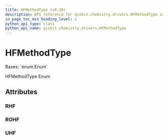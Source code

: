 ```yaml
---
title: HFMethodType (v0.29)
description: API reference for qiskit.chemistry.drivers.HFMethodType in qiskit v0.29
in_page_toc_min_heading_level: 1
python_api_type: class
python_api_name: qiskit.chemistry.drivers.HFMethodType
---
```


# HFMethodType

<Class id="qiskit.chemistry.drivers.HFMethodType" isDedicatedPage={true} github="https://github.com/qiskit-community/qiskit-aqua/tree/stable/0.9/qiskit/chemistry/drivers/fermionic_driver.py" signature="HFMethodType(value)" modifiers="class">
  Bases: `enum.Enum`

  HFMethodType Enum

  ## Attributes

  ### RHF

  <Attribute id="qiskit.chemistry.drivers.HFMethodType.RHF" attributeValue="'rhf'" />

  ### ROHF

  <Attribute id="qiskit.chemistry.drivers.HFMethodType.ROHF" attributeValue="'rohf'" />

  ### UHF

  <Attribute id="qiskit.chemistry.drivers.HFMethodType.UHF" attributeValue="'uhf'" />
</Class>


